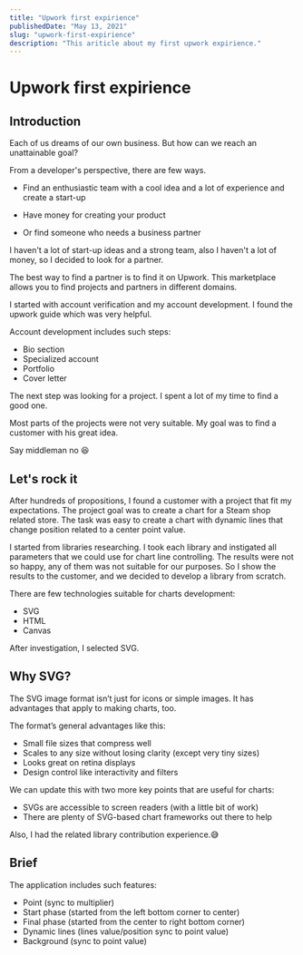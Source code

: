 ```yaml
---
title: "Upwork first expirience"
publishedDate: "May 13, 2021"
slug: "upwork-first-expirience"
description: "This ariticle about my first upwork expirience."
---
```


# Upwork first expirience

## Introduction

Each of us dreams of our own business. But how can we reach an unattainable goal?

From a developer's perspective, there are few ways.

- Find an enthusiastic team with a cool idea and a lot of experience and create a start-up

- Have money for creating your product

- Or find someone who needs a business partner

I haven't a lot of start-up ideas and a strong team, also I haven't a lot of money, so I decided to look for a partner.

The best way to find a partner is to find it on Upwork. This marketplace allows you to find projects and partners in different domains.

I started with account verification and my account development. I found the upwork guide which was very helpful. 

Account development includes such steps:

- Bio section
- Specialized account
- Portfolio
- Cover letter

The next step was looking for a project. I spent a lot of my time to find a good one.

Most parts of the projects were not very suitable. My goal was to find a customer with his great idea.

Say middleman no 😆

## Let's rock it

After hundreds of propositions, I found a customer with a project that fit my expectations. The project goal was to create a chart for a Steam shop related store. The task was easy to create a chart with dynamic lines that change position related to a center point value.

I started from libraries researching. I took each library and instigated all parameters that we could use for chart line controlling. The results were not so happy, any of them was not suitable for our purposes. So I show the results to the customer, and we decided to develop a library from scratch.

There are few technologies suitable for charts development:

- SVG
- HTML
- Canvas

After investigation, I selected SVG.

## Why SVG?

The SVG image format isn’t just for icons or simple images. It has advantages that apply to making charts, too. 

The format’s general advantages like this:

- Small file sizes that compress well
- Scales to any size without losing clarity (except very tiny sizes)
- Looks great on retina displays
- Design control like interactivity and filters

We can update this with two more key points that are useful for charts:

- SVGs are accessible to screen readers (with a little bit of work)
- There are plenty of SVG-based chart frameworks out there to help

Also, I had the related library contribution experience.😅

## Brief

The application includes such features:

- Point (sync to multiplier)
- Start phase (started from the left bottom corner to center)
- Final phase (started from the center to right bottom corner)
- Dynamic lines (lines value/position sync to point value)
- Background (sync to point value)
